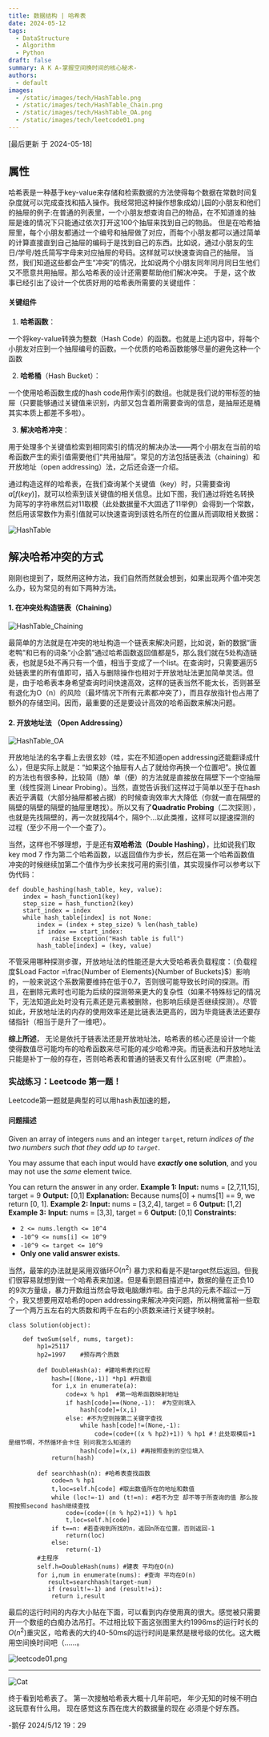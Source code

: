 ```yaml
---
title: 数据结构 | 哈希表
date: 2024-05-12
tags:
  - DataStructure
  - Algorithm
  - Python
draft: false
summary: A K A-掌握空间换时间的核心秘术-
authors:
  - default
images:
  - /static/images/tech/HashTable.png
  - /static/images/tech/HashTable_Chain.png
  - /static/images/tech/HashTable_OA.png
  - /static/images/tech/leetcode01.png
---
```


[最后更新 于 2024-05-18]

## 属性

哈希表是一种基于key-value来存储和检索数据的方法使得每个数据在常数时间复杂度就可以完成查找和插入操作。我经常把这种操作想象成幼儿园的小朋友和他们的抽屉的例子:在普通的列表里，一个小朋友想查询自己的物品，在不知道谁的抽屉是谁的情况下只能通过依次打开这100个抽屉来找到自己的物品。
	但是在哈希抽屉里，每个小朋友都通过一个编号和抽屉做了对应，而每个小朋友都可以通过简单的计算直接直到自己抽屉的编码于是找到自己的东西。比如说，通过小朋友的生日/学号/姓氏简写字母来对应抽屉的号码。这样就可以快速查询自己的抽屉。
	当然，我们知道这些都会产生“冲突”的情况，比如说两个小朋友同年同月同日生他们又不愿意共用抽屉。那么哈希表的设计还需要帮助他们解决冲突。
	于是，这个故事已经引出了设计一个优质好用的哈希表所需要的关键组件：

#### 关键组件

1. **哈希函数**：

一个将key-value转换为整数（Hash Code）的函数。也就是上述内容中，将每个小朋友对应到一个抽屉编号的函数。一个优质的哈希函数能够尽量的避免这种一个函数

2. **哈希桶**（Hash Bucket）：

一个使用哈希函数生成的hash code用作索引的数组。也就是我们说的带标签的抽屉（只要能够通过关键值来识别，内部又包含着所需要查询的信息，是抽屉还是桶其实本质上都差不多啦）。

3. **解决哈希冲突**：

用于处理多个关键值检索到相同索引的情况的解决办法——两个小朋友在当前的哈希函数产生的索引值需要他们“共用抽屉”。常见的方法包括链表法（chaining）和开放地址（open addressing）法，之后还会逐一介绍。

通过构造这样的哈希表，在我们查询某个关键值（key）时，只需要查询$a[f(key)]$，就可以检索到该关键值的相关信息。比如下图，我们通过将姓名转换为简写的字符串然后对11取模（此处数据量不大固选了11举例）会得到一个常数，然后用该常数作为索引值就可以快速查询到该姓名所在的位置从而调取相关数据：

![HashTable](/static/images/tech/HashTable.png)

## 解决哈希冲突的方式

刚刚也提到了，既然用这种方法，我们自然而然就会想到，如果出现两个值冲突怎么办，较为常见的有如下两种方法。

#### 1. 在冲突处构造链表（Chaining）
![HashTable_Chaining](/static/images/tech/HashTable_Chain.png)

最简单的方法就是在冲突的地址构造一个链表来解决问题，比如说，新的数据“唐老鸭”和已有的词条“小企鹅”通过哈希函数返回值都是5，那么我们就在5处构造链表，也就是5处不再只有一个值，相当于变成了一个list。在查询时，只需要遍历5处链表里的所有值即可，插入与删除操作也相对于开放地址法更加简单灵活。但是，由于哈希表本身希望查询时间快速高效，这样的链表当然不能太长，否则甚至有退化为O（n）的风险（最坏情况下所有元素都冲突了），而且存放指针也占用了额外的存储空间。因而，最重要的还是要设计高效的哈希函数来解决问题。

#### 2. 开放地址法 （Open Addressing）
![HashTable_OA](/static/images/tech/HashTable_OA.png)

开放地址法的名字看上去很玄妙（哇，实在不知道open addressing还能翻译成什么），但是实际上就是：“如果这个抽屉有人占了就给你再换一个位置吧”。换位置的方法也有很多种，比较简（随）单（便）的方法就是直接放在隔壁下一个空抽屉里（线性探测 Linear Probing）。当然，直觉告诉我们这样过于简单以至于在hash表近乎满载（大部分抽屉都被占据）的时候查询效率大大降低（你就一直在隔壁的隔壁的隔壁的隔壁的抽屉里瞎找）。所以又有了**Quadratic Probing**（二次探测），也就是先找隔壁的，再一次就找隔4个，隔9个…以此类推，这样可以提速探测的过程（至少不用一个一个查了）。

当然，这样也不够理想，于是还有**双哈希法（Double Hashing）**，比如说我们取key mod 7 作为第二个哈希函数，以返回值作为步长，然后在第一个哈希函数值冲突的时候继续加第二个值作为步长来找可用的索引值，其实现操作可以参考以下伪代码：

```
def double_hashing(hash_table, key, value): 
	index = hash_function1(key) 
	step_size = hash_function2(key) 
	start_index = index 
	while hash_table[index] is not None: 
		index = (index + step_size) % len(hash_table) 
		if index == start_index: 
			raise Exception("Hash table is full")
		hash_table[index] = (key, value)
```

不管采用哪种探测步骤，开放地址法的性能还是大大受哈希表负载程度：（负载程度$Load Factor =\frac{Number of Elements}{Number of Buckets}$）影响的，一般来说这个系数需要维持在低于0.7，否则很可能导致长时间的探测。而且，在删除元素时也可能为后续的探测带来更大的复杂性（如果不特殊标记的情况下，无法知道此处时没有元素还是元素被删除，也影响后续是否继续探测）。尽管如此，开放地址法的内存的使用效率还是比链表法更高的，因为毕竟链表法还要存储指针（相当于是升了一维吧）。


**综上所述**，
无论是依托于链表法还是开放地址法，哈希表的核心还是设计一个能使得数值尽可能均布的哈希函数来尽可能的减少哈希冲突。而链表法和开放地址法只能是补丁一般的存在，否则哈希表和普通的链表又有什么区别呢（严肃脸）。


### 实战练习：Leetcode 第一题！

Leetcode第一题就是典型的可以用hash表加速的题，

#### 问题描述


Given an array of integers `nums` and an integer `target`, return _indices of the two numbers such that they add up to `target`_.

You may assume that each input would have **_exactly_ one solution**, and you may not use the _same_ element twice.

You can return the answer in any order.
**Example 1:**
**Input:** nums = [2,7,11,15], target = 9
**Output:** [0,1]
**Explanation:** Because nums[0] + nums[1] == 9, we return [0, 1].
**Example 2:**
**Input:** nums = [3,2,4], target = 6
**Output:** [1,2]
**Example 3:**
**Input:** nums = [3,3], target = 6
**Output:** [0,1]
**Constraints:**
- `2 <= nums.length <= 10^4`
- `-10^9 <= nums[i] <= 10^9`
- `-10^9 <= target <= 10^9`
- **Only one valid answer exists.**

当然，最笨的办法就是采用双循环$O(n^2)$ 暴力求和看是不是target然后返回。但我们很容易就想到做一个哈希表来加速。但是看到题目描述中，数据的量在正负10的9次方量级，暴力开数组当然会导致电脑爆炸啦。由于总共的元素不超过一万个，我又想要用双哈希的open addressing来解决冲突问题，所以稍微富裕一些取了一个两万五左右的大质数和两千左右的小质数来进行关键字映射。


```
class Solution(object):

	def twoSum(self, nums, target):
        hp1=25117
        hp2=1997    #预存两个质数

        def DoubleHash(a): #建哈希表的过程
            hash=[(None,-1)] *hp1 #开数组
            for i,x in enumerate(a): 
                code=x % hp1  #第一哈希函数映射地址
                if hash[code]==(None,-1):  #为空则填入
	                hash[code]=(x,i) 
                else: #不为空则按第二关键字查找
                    while hash[code]!=(None,-1): 
                        code=(code+((x % hp2)+1)) % hp1 #！此处取模后+1是细节啊，不然循环会卡住 别问我怎么知道的
                    hash[code]=(x,i) #再按照查到的空位填入
            return(hash)
            
        def searchhash(n): #哈希表查找函数
            code=n % hp1
            t,loc=self.h[code] #取出数值所在的地址和数值
            while (loc!=-1) and (t!=n): #若不为空 却不等于所查询的值 那么按照按照second hash继续查找
                code=(code+((n % hp2)+1)) % hp1 
                t,loc=self.h[code]
            if t==n: #若查询到所找的n，返回n所在位置，否则返回-1
                return(loc)
            else:
                return(-1)
		#主程序
        self.h=DoubleHash(nums) #建表 平均在O(n)
        for i,num in enumerate(nums): #查询 平均在O(n)
           result=searchhash(target-num)
           if (result!=-1) and (result!=i):
            return i,result
```

最后的运行时间的内存大小贴在下面，可以看到内存使用真的很大。感觉被只需要开一个数组的白痴办法吊打。不过相比较下面这张图里大约1996ms的运行时长的$O(n^2)$重灾区，哈希表的大约40-50ms的运行时间是果然是根号级的优化。这大概用空间换时间吧（……。

![leetcode01.png](/static/images/tech/leetcode01.png)

---

![Cat](/static/images/cat.gif)

终于看到哈希表了。
第一次接触哈希表大概十几年前吧，
年少无知的时候不明白这玩意有什么用。
现在感觉这东西在庞大的数据量的现在
必须是个好东西。

-鹅仔
2024/5/12 19：29

